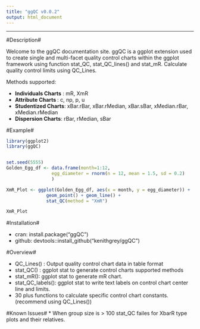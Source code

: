 ```yaml
---
title: "ggQC v0.0.2"
output: html_document
---
```


---

#Description#

Welcome to the ggQC documentation site. ggQC is a ggplot extension used to create single and multi-facet quality control charts within the ggplot framework using function stat_QC, stat_QC_lines() and stat_mR. Calculate quality control limits using QC_Lines.

Methods supported:

  * **Individuals Charts** : mR, XmR
  * **Attribute Charts ** : c, np, p, u
  * **Studentized Charts**: xBar.rBar, xBar.rMedian, xBar.sBar, xMedian.rBar, xMedian.rMedian
  * **Dispersion Charts**: rBar, rMedian, sBar


#Example#

```r
library(ggplot2)
library(ggQC)


set.seed(5555)
Golden_Egg_df <- data.frame(month=1:12,
                 egg_diameter = rnorm(n = 12, mean = 1.5, sd = 0.2)
                 )

XmR_Plot <- ggplot(Golden_Egg_df, aes(x = month, y = egg_diameter)) +
               geom_point() + geom_line() + 
               stat_QC(method = "XmR")

XmR_Plot
```

#Installation#

  * cran: install.package("ggQC")
  * github: devtools::install_github("kenithgrey/ggQC")

#Overview#

 * QC_Lines() : Output quality control chart data in table format
 * stat_QC()  : ggplot stat to generate control charts supported methods
 * stat_mR(): ggplot stat to generate mR chart.
 * stat_QC_labels(): ggplot stat to write text labels on control chart center line and limits. 
 * 30 plus functions to calculate specific control chart constants. (recommend using QC_Lines()) 


#Known Issues#
 * When group size is > 100 stat_QC failes for XbarR type plots and their relatives. 
